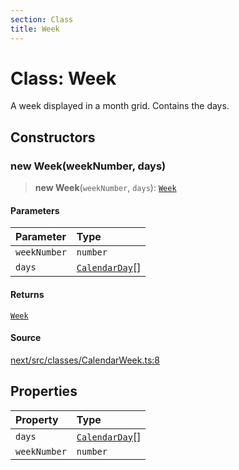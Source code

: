 ```yaml
---
section: Class
title: Week
---
```


# Class: Week

A week displayed in a month grid. Contains the days.

## Constructors

### new Week(weekNumber, days)

> **new Week**(`weekNumber`, `days`): [`Week`](/api/next/classes/Week.mdx)

#### Parameters

| Parameter | Type |
| :------ | :------ |
| `weekNumber` | `number` |
| `days` | [`CalendarDay`](/api/next/classes/CalendarDay.mdx)[] |

#### Returns

[`Week`](/api/next/classes/Week.mdx)

#### Source

[next/src/classes/CalendarWeek.ts:8](https://github.com/gpbl/react-day-picker/blob/a8bfa5451/next/src/classes/CalendarWeek.ts#L8)

## Properties

| Property | Type |
| :------ | :------ |
| `days` | [`CalendarDay`](/api/next/classes/CalendarDay.mdx)[] |
| `weekNumber` | `number` |
